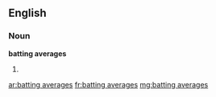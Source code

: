 ==English==

===Noun===
'''batting averages'''

# {{plural of|batting average}}

[[ar:batting averages]]
[[fr:batting averages]]
[[mg:batting averages]]